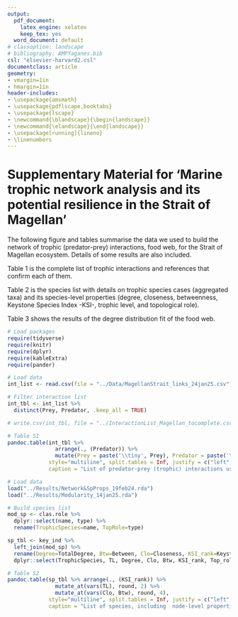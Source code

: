 ```yaml
---
output:
  pdf_document:
    latex_engine: xelatex
    keep_tex: yes
  word_document: default
# classoption: landscape
# bibliography: AMPYaganes.bib
csl: "elsevier-harvard2.csl"
documentclass: article
geometry:
- vmargin=1in
- hmargin=1in
header-includes:
- \usepackage{amsmath}
- \usepackage{pdflscape,booktabs}
- \usepackage{lscape}
- \newcommand{\blandscape}{\begin{landscape}}
- \newcommand{\elandscape}{\end{landscape}}
- \usepackage[running]{lineno}
- \linenumbers
---
```


# Supplementary Material for 'Marine trophic network analysis and its potential resilience in the Strait of Magellan'

The following figure and tables summarise the data we used to build the network of trophic (predator-prey) interactions, food web, for the Strait of Magellan ecosystem. Details of some results are also included.

Table 1 is the complete list of trophic interactions and references that confirm each of them.

Table 2 is the species list with details on trophic species cases (aggregated taxa) and its species-level properties (degree, closeness, betweenness, Keystone Species Index -KSI-, trophic level, and topological role).

Table 3 shows the results of the degree distribution fit of the food web.

\newpage
\blandscape

```r

# Load packages
require(tidyverse)
require(knitr)
require(dplyr)
require(kableExtra)
require(pander)

# Load data
int_list <- read.csv(file = "../Data/MagellanStrait_links_24jan25.csv", header = TRUE)

# Filter interaction list
int_tbl <- int_list %>% 
  distinct(Prey, Predator, .keep_all = TRUE)

# write.csv(int_tbl, file = "../InteractionList_Magellan_tocomplete.csv")

# Table S1
pandoc.table(int_tbl %>% 
               arrange(., (Predator)) %>% 
               mutate(Prey = paste('\\tiny', Prey), Predator = paste('\\tiny', Predator), Reference = paste('\\tiny', Reference), Reference_link = paste('\\tiny', Reference_link)), 
             style="multiline", split.tables = Inf, justify = c("left","left","left","left"),
             caption = "List of predator-prey (trophic) interactions used to build the food web of the Strait of Magellan.")

```

\newpage

```r

# Load data
load("../Results/Network&SpProps_19feb24.rda")
load("../Results/Modularity_14jan25.rda")

# Build species list
mod_sp <- clas.role %>% 
  dplyr::select(name, type) %>% 
  rename(TrophicSpecies=name, TopRole=type)

sp_tbl <- key_ind %>% 
  left_join(mod_sp) %>% 
  rename(Degree=TotalDegree, Btw=Between, Clo=Closeness, KSI_rank=Keystone_rank, Top_role=TopRole) %>% 
  dplyr::select(TrophicSpecies, TL, Degree, Clo, Btw, KSI_rank, Top_role)

# Table S2
pandoc.table(sp_tbl %>% arrange(., (KSI_rank)) %>%
               mutate_at(vars(TL), round, 2) %>%
               mutate_at(vars(Clo, Btw), round, 4), 
             style="multiline", split.tables = Inf, justify = c("left","center","center","center","center","center","center"),
             caption = "List of species, including  node-level properties, for the food web of the Strait of Magellan. TL: Trophic Level; Clo: Closeness; Btw: Betweenness; Top_role: Topological role, where 'hubcon' = network connector, 'modcon' = module connector, 'modhub' = module hub, and 'modspe' = module specialist; KSI_rank: Keystone Species Index ranking.")

```

\elandscape

<!-- \newpage -->

<!-- ```{r tableS3, echo=FALSE, message=FALSE, warning=FALSE, results='asis'} -->

<!-- # Load data -->
<!-- load("../Datos/analisis_datos_dic24.rda") -->

<!-- # Table S3 -->
<!-- pandoc.table(dist_fit$models %>%  -->
<!--                arrange(., (AIC)) %>%  -->
<!--                dplyr::select(AIC, BIC, family, model) %>%  -->
<!--                rename("Model"="model", "Model family"="family"), style="multiline", split.tables = Inf, justify = c("left","left","left","left"), -->
<!--              caption = "Results of the degree distribution fit. Exponential and power law model families were tested, and AIC (Akaike Information Criterion) and BIC (Bayesian Information Criterion) were used to select the best fit (i.e., lower AIC and BIC). The exponential model is the best fit.") -->

<!-- ``` -->
